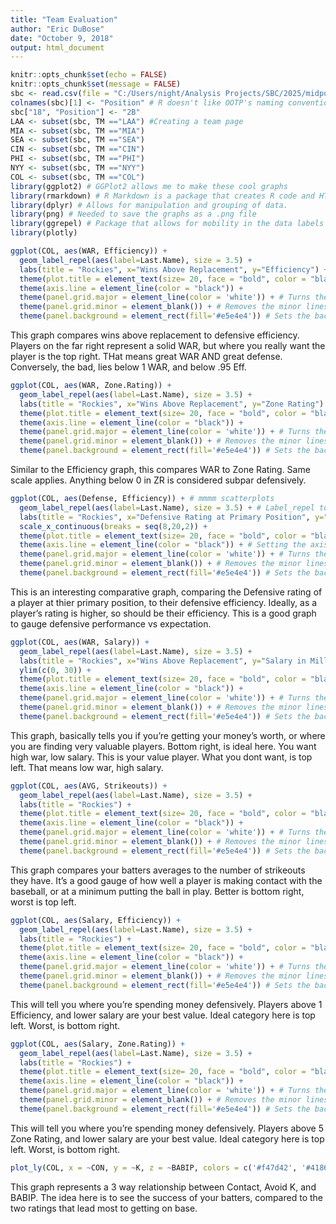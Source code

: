 ---
title: "Team Evaluation"
author: "Eric DuBose"
date: "October 9, 2018"
output: html_document
---

```{r setup, echo=FALSE, warning=FALSE, tidy = TRUE}
knitr::opts_chunk$set(echo = FALSE)
knitr::opts_chunk$set(message = FALSE)
sbc <- read.csv(file = "C:/Users/night/Analysis Projects/SBC/2025/midpointbatters2025.csv", header = TRUE, stringsAsFactors = FALSE) # Bringing in our dataset. I exported this as a CSV from OOTP
colnames(sbc)[1] <- "Position" # R doesn't like OOTP's naming convention, so I cleaned it up.
sbc["18", "Position"] <- "2B"
LAA <- subset(sbc, TM =="LAA") #Creating a team page
MIA <- subset(sbc, TM =="MIA")
SEA <- subset(sbc, TM =="SEA")
CIN <- subset(sbc, TM =="CIN")
PHI <- subset(sbc, TM =="PHI")
NYY <- subset(sbc, TM =="NYY")
COL <- subset(sbc, TM =="COL")
library(ggplot2) # GGPlot2 allows me to make these cool graphs
library(rmarkdown) # R Markdown is a package that creates R code and HTML/PDF documents in one
library(dplyr) # Allows for manipulation and grouping of data.
library(png) # Needed to save the graphs as a .png file
library(ggrepel) # Package that allows for mobility in the data labels
library(plotly)
```

```{r WAR vs. Efficiency, echo=FALSE, warning=FALSE, tidy = TRUE}
ggplot(COL, aes(WAR, Efficiency)) + 
  geom_label_repel(aes(label=Last.Name), size = 3.5) + 
  labs(title = "Rockies", x="Wins Above Replacement", y="Efficiency") + 
  theme(plot.title = element_text(size= 20, face = "bold", color = "black", hjust=.5)) +
  theme(axis.line = element_line(color = "black")) + 
  theme(panel.grid.major = element_line(color = 'white')) + # Turns the major axis lines white
  theme(panel.grid.minor = element_blank()) + # Removes the minor lines. It was confusing to have them shown.
  theme(panel.background = element_rect(fill='#e5e4e4')) # Sets the background color of the graph.
```

This graph compares wins above replacement to defensive efficiency. Players on the far right represent a solid WAR, but where you really want the player is the top right. THat means great WAR AND great defense. Conversely, the bad, lies below 1 WAR, and below .95 Eff.


```{r WAR vs. Zone, echo=FALSE, warning=FALSE, tidy = TRUE}
ggplot(COL, aes(WAR, Zone.Rating)) + 
  geom_label_repel(aes(label=Last.Name), size = 3.5) + 
  labs(title = "Rockies", x="Wins Above Replacement", y="Zone Rating") + 
  theme(plot.title = element_text(size= 20, face = "bold", color = "black", hjust=.5)) +
  theme(axis.line = element_line(color = "black")) + 
  theme(panel.grid.major = element_line(color = 'white')) + # Turns the major axis lines white
  theme(panel.grid.minor = element_blank()) + # Removes the minor lines. It was confusing to have them shown.
  theme(panel.background = element_rect(fill='#e5e4e4')) # Sets the background color of the graph.
```


Similar to the Efficiency graph, this compares WAR to Zone Rating. Same scale applies. Anything below 0 in ZR is considered subpar defensively.

```{r, Defense vs. Efficiency, echo=FALSE, warning=FALSE, tidy = TRUE}
ggplot(COL, aes(Defense, Efficiency)) + # mmmm scatterplots
  geom_label_repel(aes(label=Last.Name), size = 3.5) + # Label_repel to prevent overlap of data labels
  labs(title = "Rockies", x="Defensive Rating at Primary Position", y="Efficiency") + 
  scale_x_continuous(breaks = seq(8,20,2)) + 
  theme(plot.title = element_text(size= 20, face = "bold", color = "black", hjust=.5)) + # Setting the Title
  theme(axis.line = element_line(color = "black")) + # Setting the axis lines black
  theme(panel.grid.major = element_line(color = 'white')) + # Turns the major axis lines white
  theme(panel.grid.minor = element_blank()) + # Removes the minor lines. It was confusing to have them shown.
  theme(panel.background = element_rect(fill='#e5e4e4')) # Sets the background color of the graph.
```


This is an interesting comparative graph, comparing the Defensive rating of a player at thier primary position, to their defensive efficiency. Ideally, as a player's rating is higher, so should be their efficiency. This is a good graph to gauge defensive performance vs expectation.

```{r, echo=FALSE, warning=FALSE, tidy = TRUE}
ggplot(COL, aes(WAR, Salary)) + 
  geom_label_repel(aes(label=Last.Name), size = 3.5) + 
  labs(title = "Rockies", x="Wins Above Replacement", y="Salary in Millions") +
  ylim(c(0, 30)) + 
  theme(plot.title = element_text(size= 20, face = "bold", color = "black", hjust=.5)) +
  theme(axis.line = element_line(color = "black")) + 
  theme(panel.grid.major = element_line(color = 'white')) + # Turns the major axis lines white
  theme(panel.grid.minor = element_blank()) + # Removes the minor lines. It was confusing to have them shown.
  theme(panel.background = element_rect(fill='#e5e4e4')) # Sets the background color of the graph.
```

This graph, basically tells you if you're getting your money's worth, or where you are finding very valuable players. Bottom right, is ideal here. You want high war, low salary. This is your value player. What you dont want, is top left. That means low war, high salary. 

```{r, echo=FALSE, warning=FALSE, tidy = TRUE}
ggplot(COL, aes(AVG, Strikeouts)) + 
  geom_label_repel(aes(label=Last.Name), size = 3.5) + 
  labs(title = "Rockies") + 
  theme(plot.title = element_text(size= 20, face = "bold", color = "black", hjust=.5)) +
  theme(axis.line = element_line(color = "black")) + 
  theme(panel.grid.major = element_line(color = 'white')) + # Turns the major axis lines white
  theme(panel.grid.minor = element_blank()) + # Removes the minor lines. It was confusing to have them shown.
  theme(panel.background = element_rect(fill='#e5e4e4')) # Sets the background color of the graph.
```

This graph compares your batters averages to the number of strikeouts they have. It's a good gauge of how well a player is making contact with the baseball, or at a minimum putting the ball in play. Better is bottom right, worst is top left.

```{r, echo=FALSE, warning=FALSE, tidy = TRUE}
ggplot(COL, aes(Salary, Efficiency)) + 
  geom_label_repel(aes(label=Last.Name), size = 3.5) + 
  labs(title = "Rockies") + 
  theme(plot.title = element_text(size= 20, face = "bold", color = "black", hjust=.5)) +
  theme(axis.line = element_line(color = "black")) + 
  theme(panel.grid.major = element_line(color = 'white')) + # Turns the major axis lines white
  theme(panel.grid.minor = element_blank()) + # Removes the minor lines. It was confusing to have them shown.
  theme(panel.background = element_rect(fill='#e5e4e4')) # Sets the background color of the graph.
```

This will tell you where you're spending money defensively. Players above 1 Efficiency, and lower salary are your best value. Ideal category here is top left. Worst, is bottom right.

```{r, echo=FALSE, warning=FALSE, tidy = TRUE}
ggplot(COL, aes(Salary, Zone.Rating)) + 
  geom_label_repel(aes(label=Last.Name), size = 3.5) + 
  labs(title = "Rockies") + 
  theme(plot.title = element_text(size= 20, face = "bold", color = "black", hjust=.5)) +
  theme(axis.line = element_line(color = "black")) + 
  theme(panel.grid.major = element_line(color = 'white')) + # Turns the major axis lines white
  theme(panel.grid.minor = element_blank()) + # Removes the minor lines. It was confusing to have them shown.
  theme(panel.background = element_rect(fill='#e5e4e4')) # Sets the background color of the graph.
```

This will tell you where you're spending money defensively. Players above 5 Zone Rating, and lower salary are your best value. Ideal category here is top left. Worst, is bottom right.

```{r, echo = FALSE, warning = FALSE, message=FALSE}
plot_ly(COL, x = ~CON, y = ~K, z = ~BABIP, colors = c('#f47d42', '#4186f4', '#f44141'))
```

This graph represents a 3 way relationship between Contact, Avoid K, and BABIP. The idea here is to see the success of your batters, compared to the two ratings that lead most to getting on base. 